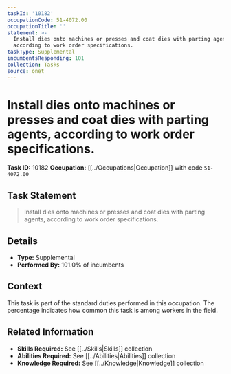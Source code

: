 ```yaml
---
taskId: '10182'
occupationCode: 51-4072.00
occupationTitle: ''
statement: >-
  Install dies onto machines or presses and coat dies with parting agents,
  according to work order specifications.
taskType: Supplemental
incumbentsResponding: 101
collection: Tasks
source: onet
---
```

# Install dies onto machines or presses and coat dies with parting agents, according to work order specifications.

**Task ID:** 10182
**Occupation:** [[../Occupations|Occupation]] with code `51-4072.00`

## Task Statement

> Install dies onto machines or presses and coat dies with parting agents, according to work order specifications.

## Details

- **Type:** Supplemental
- **Performed By:** 101.0% of incumbents

## Context

This task is part of the standard duties performed in this occupation. The percentage indicates how common this task is among workers in the field.

## Related Information

- **Skills Required:** See [[../Skills|Skills]] collection
- **Abilities Required:** See [[../Abilities|Abilities]] collection
- **Knowledge Required:** See [[../Knowledge|Knowledge]] collection
